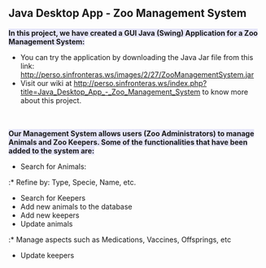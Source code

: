 == Java Desktop App - Zoo Management System ==
<span style="background:#E6E6FA ">'''In this project, we have created a GUI Java (Swing) Application for a Zoo Management System:'''</span>
* You can try the application by downloading the Java Jar file from this link: http://perso.sinfronteras.ws/images/2/27/ZooManagementSystem.jar
* Visit our wiki at http://perso.sinfronteras.ws/index.php?title=Java_Desktop_App_-_Zoo_Management_System to know more about this project.


<br />
<br />
<span style="background:#E6E6FA ">'''Our Management System allows users (Zoo Administrators) to manage Animals and Zoo Keepers. Some of the functionalities that have been added to the system are:'''</span>
* Search for Animals:
:* Refine by: Type, Specie, Name, etc.
* Search for Keepers
* Add new animals to the database 
* Add new keepers
* Update animals
:* Manage aspects such as Medications, Vaccines, Offsprings, etc
* Update keepers

